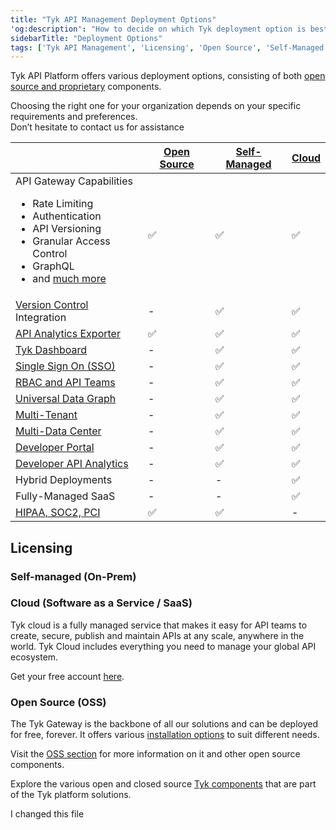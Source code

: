 ```yaml
---
title: "Tyk API Management Deployment Options"
'og:description': "How to decide on which Tyk deployment option is best for you"
sidebarTitle: "Deployment Options"
tags: ['Tyk API Management', 'Licensing', 'Open Source', 'Self-Managed', 'Tyk Cloud', 'API Gateway']
---
```



Tyk API Platform offers various deployment options, consisting of both [open source and proprietary](/tyk-stack)
components.

Choosing the right one for your organization depends on your specific requirements and preferences.
<br />Don’t hesitate to contact us for assistance <ButtonLeft href="https://tyk.io/contact/" color="green" content="Contact us" />

|                                                                                                                                                                                                                                    | [Open Source](/tyk-open-source)  |   [Self-Managed](/tyk-self-managed/install)      |  [Cloud](https://account.cloud-ara.tyk.io/signup)
|------------------------------------------------------------------------------------------------------------------------------------------------------------------------------------------------------------------------------------|----------------|-------------------|---------
| API Gateway Capabilities <br /> <ul><li>Rate Limiting</li><li>Authentication</li> <li>API Versioning</li><li>Granular Access Control</li><li>GraphQL</li>  <li>and [much more](/tyk-open-source)</li></ul> | ✅             |✅	              |✅
| [Version Control](/api-management/automations/sync) Integration                                                                                                                                                      | -		      |✅	              |✅
| [API Analytics Exporter](/tyk-pump)                                                                                                                                                                                   | ✅		      |✅	              |✅	 
| [Tyk Dashboard](/tyk-dashboard)                                                                                                                                                                                       | -	          |✅	              |✅	 
| [Single Sign On (SSO)](/api-management/external-service-integration#single-sign-on-sso)                                                                                                                                                         | -	          |✅	              |✅	      
| [RBAC and API Teams](/api-management/user-management#)                                                                                                                                                                             | -	          |✅	              |✅	      
| [Universal Data Graph](/api-management/data-graph#overview)                                                                                                                                                                         | -	          |✅	              |✅	      
| [Multi-Tenant](/api-management/dashboard-configuration#organizations)                                                                                                                                           | -	          |✅	              |✅	      
| [Multi-Data Center](/api-management/mdcb#managing-geographically-distributed-gateways-to-minimize-latency-and-protect-data-sovereignty)                                                                                                                                                                           | -	          |✅	              |✅	      
| [Developer Portal](/tyk-developer-portal)                                                                                                                                                                             | -		      |✅	              |✅	 
| [Developer API Analytics](/api-management/dashboard-configuration#traffic-analytics)                                                                                                                                                                   | -		      |✅	              |✅	   
| Hybrid Deployments                                                                                                                                                                                                                 | -		      |-	              |✅
| Fully-Managed SaaS                                                                                                                                                                                                                 | -		      |-	              |✅
| [HIPAA, SOC2, PCI](https://tyk.io/governance-and-auditing/)                                                                                                                                                                        | ✅		      |✅	              | -


## Licensing

### Self-managed (On-Prem)

<SelfManagedLicensingInclude/>

### Cloud (Software as a Service / SaaS)

Tyk cloud is a fully managed service that makes it easy for API teams to create, secure, publish and maintain APIs at any scale, anywhere in the world. Tyk Cloud includes everything you need to manage your global API ecosystem.

Get your free account [here](https://tyk.io/sign-up/).

### Open Source (OSS)

The Tyk Gateway is the backbone of all our solutions and can be deployed for free, forever. It offers various [installation options](/apim/open-source/installation) to suit different needs.

Visit the [OSS section](/tyk-open-source) for more information on it and other open source components.

Explore the various open and closed source [Tyk components](/tyk-stack) that are part of the Tyk platform solutions.



I changed this file
